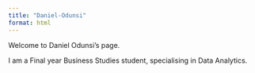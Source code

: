 ```yaml
---
title: "Daniel-Odunsi"
format: html
---
```



Welcome to Daniel Odunsi's page.

I am a Final year Business Studies student, specialising in Data Analytics. 
